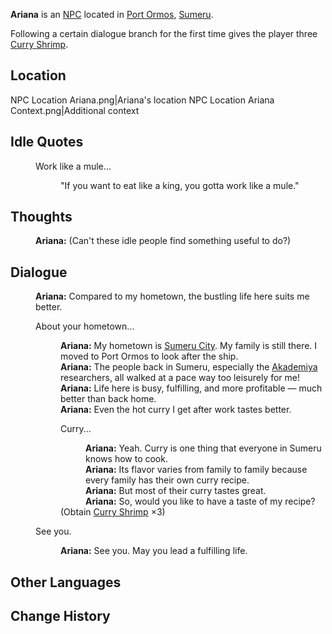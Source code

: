 {{Character Infobox
|type             = NPC
|image            = NPC Ariana.png
|region           = Sumeru
|affiliation      = 
|title            = Merchant
|dialoguereward   = {{Card|Curry Shrimp|3}}
|ancestry         = <!-- Clan/family -->
|father           = 
|mother           = 
|spouse           = 
|sibling          = 
|child            = 
|relative         = 
|voiceEN          = 
|voiceCN          = 
|voiceJP          = 
}}
'''Ariana''' is an [[NPC]] located in [[Port Ormos]], [[Sumeru]].

Following a certain dialogue branch for the first time gives the player three [[Curry Shrimp]].

==Location==
<gallery>
NPC Location Ariana.png|Ariana's location
NPC Location Ariana Context.png|Additional context
</gallery>
<!--
==Profile==
''(To be added.)''

===Personality===
''(To be added.)''

===Appearance===
''(To be added.)''

==Quests and Events==
{{Quests and Events}}
-->

==Idle Quotes==
{{Dialogue start}}
: {{DIcon|Idle}} Work like a mule...
:: {{A|VO Ariana 01.ogg}} "If you want to eat like a king, you gotta work like a mule."
{{Dialogue end}}

==Thoughts==
{{All Schemes to Know Explanation|name=Ariana}}
:{{A|VO Ariana All Schemes to Know 01.ogg}} '''Ariana:''' (Can't these idle people find something useful to do?)

==Dialogue==
{{Dialogue start}}
:'''Ariana:''' Compared to my hometown, the bustling life here suits me better.
:{{DIcon}} About your hometown...
::'''Ariana:''' My hometown is [[Sumeru City]]. My family is still there. I moved to Port Ormos to look after the ship.
::'''Ariana:''' The people back in Sumeru, especially the [[Sumeru Akademiya|Akademiya]] researchers, all walked at a pace way too leisurely for me!
::'''Ariana:''' Life here is busy, fulfilling, and more profitable &mdash; much better than back home.
::'''Ariana:''' Even the hot curry I get after work tastes better.
::{{DIcon|Reward}} Curry...
:::'''Ariana:''' Yeah. Curry is one thing that everyone in Sumeru knows how to cook.
:::'''Ariana:''' Its flavor varies from family to family because every family has their own curry recipe.
:::'''Ariana:''' But most of their curry tastes great.
:::'''Ariana:''' So, would you like to have a taste of my recipe?
::;(Obtain [[Curry Shrimp]] ×3)
:{{DIcon}} See you.
::'''Ariana:''' See you. May you lead a fulfilling life.
{{Dialogue end}}
<!--
==Event Dialogue==
===Event Name===
{{Dialogue start}}
:'''{{subst:PAGENAME}}:'''
{{Dialogue end}}

==Trivia==
* 
-->
==Other Languages==
{{Other Languages
|default_hidden = 1
|en      = Ariana
|zhs     = 艾莲娜
|zhs_rm  = Àiliánnà
|zht     = 艾蓮娜
|zht_rm  = Àiliánnà
|ja      = アリアナ
|ja_rm   = Ariana
|ko      = 아리아나
|ko_rm   = Ariana
|es      = Ariana
|fr      = Ariana
|ru      = Ариана
|th      = Ariana
|vi      = Ariana
|de      = Ariana
|id      = Ariana
|pt      = Ariana
|tr      = Ariana
|it      = Ariana
}}

==Change History==
{{Change History|3.0}}